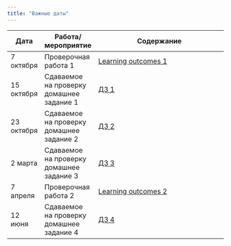 ```yaml
---
title: "Важные даты"
---
```


Дата | Работа/мероприятие  | Содержание
-------- | -------- | --------------------------------------------------------
7 октября | Проверочная работа 1 | <a href="css_reg_LO1.pdf" title=>Learning outcomes 1</a>
15 октября | Сдаваемое на проверку домашнее задание 1 | <a href="css_reg_hw1_submission.pdf" title=>ДЗ 1</a>
23 октября | Сдаваемое на проверку домашнее задание 2 | <a href="css_reg_hw2_submission.pdf" title=>ДЗ 2</a>
2 марта | Сдаваемое на проверку домашнее задание 3 | <a href="reg_hw3.pdf" title=>ДЗ 3</a>
7 апреля | Проверочная работа 2 | <a href="css_reg_LO2.pdf" title=>Learning outcomes 2</a>
12 июня | Сдаваемое на проверку домашнее задание 4 | <a href="css_reg_hw4_UPD.pdf" title=>ДЗ 4</a>




